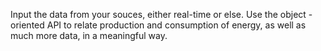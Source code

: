 Input the data from your souces, either real-time or else. Use the object - oriented API to relate production and consumption of energy, as well as much more data, in a meaningful way. 
